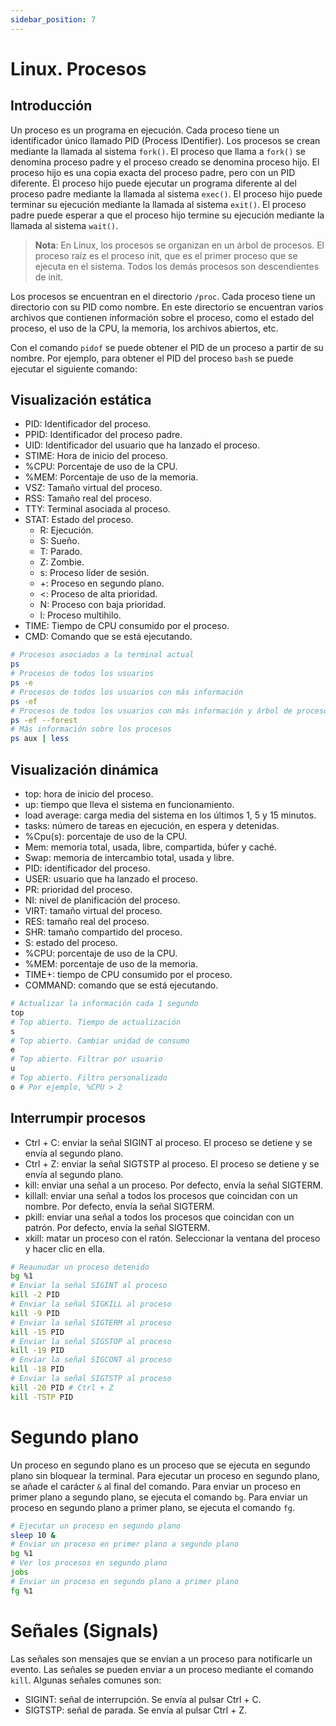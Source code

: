 ```yaml
---
sidebar_position: 7
---
```


# Linux. Procesos

## Introducción

Un proceso es un programa en ejecución. Cada proceso tiene un identificador único llamado PID (Process IDentifier). Los procesos se crean mediante la llamada al sistema `fork()`. El proceso que llama a `fork()` se denomina proceso padre y el proceso creado se denomina proceso hijo. El proceso hijo es una copia exacta del proceso padre, pero con un PID diferente. El proceso hijo puede ejecutar un programa diferente al del proceso padre mediante la llamada al sistema `exec()`. El proceso hijo puede terminar su ejecución mediante la llamada al sistema `exit()`. El proceso padre puede esperar a que el proceso hijo termine su ejecución mediante la llamada al sistema `wait()`.

> **Nota**: En Linux, los procesos se organizan en un árbol de procesos. El proceso raíz es el proceso init, que es el primer proceso que se ejecuta en el sistema. Todos los demás procesos son descendientes de init.

Los procesos se encuentran en el directorio `/proc`. Cada proceso tiene un directorio con su PID como nombre. En este directorio se encuentran varios archivos que contienen información sobre el proceso, como el estado del proceso, el uso de la CPU, la memoria, los archivos abiertos, etc.

Con el comando `pidof` se puede obtener el PID de un proceso a partir de su nombre. Por ejemplo, para obtener el PID del proceso `bash` se puede ejecutar el siguiente comando:

## Visualización estática

- PID: Identificador del proceso.
- PPID: Identificador del proceso padre.
- UID: Identificador del usuario que ha lanzado el proceso.
- STIME: Hora de inicio del proceso.
- %CPU: Porcentaje de uso de la CPU.
- %MEM: Porcentaje de uso de la memoria.
- VSZ: Tamaño virtual del proceso.
- RSS: Tamaño real del proceso.
- TTY: Terminal asociada al proceso.
- STAT: Estado del proceso.
    - R: Ejecución.
    - S: Sueño.
    - T: Parado.
    - Z: Zombie.
    - s: Proceso líder de sesión.
    - +: Proceso en segundo plano.
    - \<: Proceso de alta prioridad.
    - N: Proceso con baja prioridad.
    - l: Proceso multihilo.
- TIME: Tiempo de CPU consumido por el proceso.
- CMD: Comando que se está ejecutando.

```bash
# Procesos asociados a la terminal actual
ps
# Procesos de todos los usuarios
ps -e
# Procesos de todos los usuarios con más información
ps -ef
# Procesos de todos los usuarios con más información y árbol de procesos
ps -ef --forest
# Más información sobre los procesos
ps aux | less
```

## Visualización dinámica

- top: hora de inicio del proceso.
- up: tiempo que lleva el sistema en funcionamiento.
- load average: carga media del sistema en los últimos 1, 5 y 15 minutos.
- tasks: número de tareas en ejecución, en espera y detenidas.
- %Cpu(s): porcentaje de uso de la CPU.
- Mem: memoria total, usada, libre, compartida, búfer y caché.
- Swap: memoria de intercambio total, usada y libre.
- PID: identificador del proceso.
- USER: usuario que ha lanzado el proceso.
- PR: prioridad del proceso.
- NI: nivel de planificación del proceso.
- VIRT: tamaño virtual del proceso.
- RES: tamaño real del proceso.
- SHR: tamaño compartido del proceso.
- S: estado del proceso.
- %CPU: porcentaje de uso de la CPU.
- %MEM: porcentaje de uso de la memoria.
- TIME+: tiempo de CPU consumido por el proceso.
- COMMAND: comando que se está ejecutando.



```bash
# Actualizar la información cada 1 segundo
top
# Top abierto. Tiempo de actualización
s
# Top abierto. Cambiar unidad de consumo
e
# Top abierto. Filtrar por usuario
u
# Top abierto. Filtro personalizado
o # Por ejemplo, %CPU > 2
```

## Interrumpir procesos

- Ctrl + C: enviar la señal SIGINT al proceso. El proceso se detiene y se envía al segundo plano.
- Ctrl + Z: enviar la señal SIGTSTP al proceso. El proceso se detiene y se envía al segundo plano.
- kill: enviar una señal a un proceso. Por defecto, envía la señal SIGTERM.
- killall: enviar una señal a todos los procesos que coincidan con un nombre. Por defecto, envía la señal SIGTERM.
- pkill: enviar una señal a todos los procesos que coincidan con un patrón. Por defecto, envía la señal SIGTERM.
- xkill: matar un proceso con el ratón. Seleccionar la ventana del proceso y hacer clic en ella.

```bash
# Reaunudar un proceso detenido
bg %1
# Enviar la señal SIGINT al proceso
kill -2 PID
# Enviar la señal SIGKILL al proceso
kill -9 PID
# Enviar la señal SIGTERM al proceso
kill -15 PID
# Enviar la señal SIGSTOP al proceso
kill -19 PID
# Enviar la señal SIGCONT al proceso
kill -18 PID
# Enviar la señal SIGTSTP al proceso
kill -20 PID # Ctrl + Z
kill -TSTP PID
```

# Segundo plano

Un proceso en segundo plano es un proceso que se ejecuta en segundo plano sin bloquear la terminal. Para ejecutar un proceso en segundo plano, se añade el carácter `&` al final del comando. Para enviar un proceso en primer plano a segundo plano, se ejecuta el comando `bg`. Para enviar un proceso en segundo plano a primer plano, se ejecuta el comando `fg`.

```bash
# Ejecutar un proceso en segundo plano
sleep 10 &
# Enviar un proceso en primer plano a segundo plano
bg %1
# Ver los procesos en segundo plano
jobs
# Enviar un proceso en segundo plano a primer plano
fg %1
```

# Señales (Signals)

Las señales son mensajes que se envían a un proceso para notificarle un evento. Las señales se pueden enviar a un proceso mediante el comando `kill`. Algunas señales comunes son:

- SIGINT: señal de interrupción. Se envía al pulsar Ctrl + C.
- SIGTSTP: señal de parada. Se envía al pulsar Ctrl + Z.

